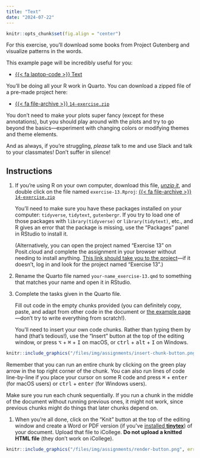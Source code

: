 ```yaml
---
title: "Text"
date: "2024-07-22"
---
```


```r
knitr::opts_chunk$set(fig.align = "center")
```

For this exercise, you'll download some books from Project Gutenberg and visualize patterns in the words.

This example page will be incredibly useful for you:

- [{{< fa laptop-code >}} Text](/example/14-example.qmd)

You'll be doing all your R work in Quarto. You can download a zipped file of a pre-made project here:

- [{{< fa file-archive >}} `14-exercise.zip`](/projects/14-exercise.zip)

You don't need to make your plots super fancy (except for these annotations), but you should play around with the plots and try to go beyond the basics—experiment with changing colors or modifying themes and theme elements.

And as always, if you're struggling, *please* talk to me and use Slack and talk to your classmates! Don't suffer in silence!


## Instructions

1. If you're using R on your own computer, download this file, [*unzip it*](/resource/unzipping.qmd), and double click on the file named `exercise-13.Rproj`: [{{< fa file-archive >}} `14-exercise.zip`](/projects/14-exercise.zip)

   You'll need to make sure you have these packages installed on your computer: `tidyverse`, `tidytext`, `gutenbergr`. If you try to load one of those packages with `library(tidyverse)` or `library(tidytext)`, etc., and R gives an error that the package is missing, use the "Packages" panel in RStudio to install it.

   (Alternatively, you can open the project named "Exercise 13" on Posit.cloud and complete the assignment in your browser without needing to install anything. [This link should take you to the project](https://posit.cloud/spaces/401677/content/6337017)—if it doesn't, log in and look for the project named "Exercise 13".)

2. Rename the Quarto file named `your-name_exercise-13.qmd` to something that matches your name and open it in RStudio.

3. Complete the tasks given in the Quarto file. 

   Fill out code in the empty chunks provided (you can definitely copy, paste, and adapt from other code in the document or [the example page](/example/14-example.qmd)—don't try to write everything from scratch!).

   You'll need to insert your own code chunks. Rather than typing them by hand (that's tedious!), use the "Insert" button at the top of the editing window, or press  <kbd>⌥</kbd> + <kbd>⌘</kbd> + <kbd>I</kbd> on macOS, or <kbd>ctrl</kbd> + <kbd>alt</kbd> + <kbd>I</kbd> on Windows.

```r
knitr::include_graphics("/files/img/assignments/insert-chunk-button.png", error = FALSE)
```

   Remember that you can run an entire chunk by clicking on the green play arrow in the top right corner of the chunk. You can also run lines of code line-by-line if you place your cursor on some R code and press <kbd>⌘</kbd> + <kbd>enter</kbd> (for macOS users) or <kbd>ctrl</kbd> + <kbd>enter</kbd> (for Windows users).

   Make sure you run each chunk sequentially. If you run a chunk in the middle of the document without running previous ones, it might not work, since previous chunks might do things that later chunks depend on.

1. When you're all done, click on the "Knit" button at the top of the editing window and create a Word or PDF version (if you've [installed **tinytex**](/resource/install.qmd#install-tinytex)) of your document. Upload that file to iCollege. **Do not upload a knitted HTML file** (they don't work on iCollege).

```r
knitr::include_graphics("/files/img/assignments/render-button.png", error = FALSE)
```
